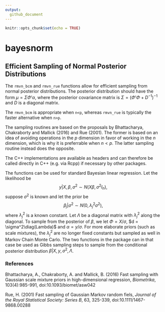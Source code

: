 ```yaml
---
output:
  github_document
---
```


```r
knitr::opts_chunk$set(echo = TRUE)
```

# bayesnorm

## Efficient Sampling of Normal Posterior Distributions

The `rmvn_bcm` and `rmvn_rue` functions allow for efficient 
sampling from normal posterior distributions. The posterior distribution
should have the form $\mu=\Sigma\Phi'\alpha$, where the posterior
covariance matrix is $\Sigma = (\Phi'\Phi+D^{-1})^{-1}$ and $D$ is 
a diagonal matrix.

The `rmvn_bcm` is appropriate when `n<p`, whereas `rmvn_rue` 
is typically the faster alternative when `n>p`.

The sampling routines are based on the proposals by Bhattacharya, Chakraborty 
and Mallick (2016) and Rue (2001). The former is based on 
an idea of avoiding operations in the $p$ dimension in favor of working
in the $n$ dimension, which is why it is preferrable when $n<p$. The
latter sampling routine instead does the opposite.

The C++ implementations are available as headers and can therefore be called
directly in C++ (e.g. via Rcpp) if necessary by other packages.

The functions can be used for standard Bayesian linear regression. Let the
likelihood be $$y|X, \beta, \sigma^2\sim N(X\beta, \sigma^2 I_n),$$ suppose
$\sigma^2$ is known and let the prior be $$\beta_j|\sigma^2\sim N(0, \lambda_j^2\sigma^2),$$
where $\lambda_j^2$ is a known constant. Let $\Lambda$ be a diagonal matrix
with $\lambda_j^2$ along the diagonal. To sample from the posterior
of $\beta$, we let $\Phi = X/\sigma$, $d = \sigma^2\diag(Lambda)$
and $\alpha = y/\sigma$. For more elaborate priors (such as scale mixtures),
the $\lambda_j^2$ are no longer fixed constants but sampled as well 
in Markov Chain Monte Carlo. The two functions in the package can in that case
be used as Gibbs sampling steps to sample from the conditional posterior distribution
$\beta|X, y, \sigma^2, \Lambda$.

### References

Bhattacharya, A., Chakraborty, A. and Mallick, B. (2016) Fast 
sampling with Gaussian scale mixture priors in high-dimensional regression,
*Biometrika*, 103(4):985-991, doi:10.1093/biomet/asw042

Rue, H. (2001) Fast sampling of Gaussian Markov random fiels, *Journal of the Royal Statistical Society: Series B*, 63, 325-339, doi:10.1111/1467-9868.00288